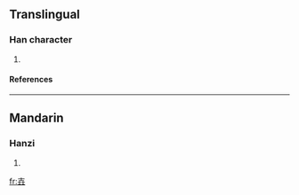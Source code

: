 ==Translingual==
===Han character===
{{Han char|rn=33|rad=士|as=06|sn=9|four=|canj=土土土 (GGG), X土土土 (XGGG)}}
# {{defn|Han|sort=士06}}
====References====
{{Han ref|kx=0243.051|dkj=05650|dj=0483.120|hdz=10437.020|uh=58F5|ud=22773}}
----
==Mandarin==
===Hanzi===
{{cmn-hanzi|pin=[[zhuàng]] ([[zhuang4]])|wg=chuang<sup>4</sup>}}
# {{defn|Mandarin}}

[[fr:壵]]